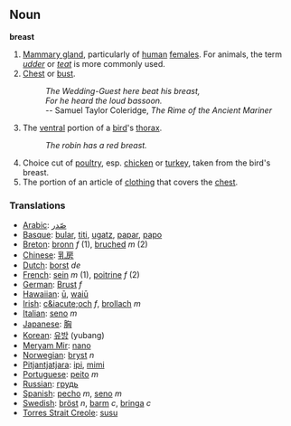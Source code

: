 == Noun ==

'''breast'''

# [[Mammary gland]], particularly of [[human]] [[female]]s.  For animals, the term ''[[udder]]'' or ''[[teat]]'' is more commonly used.
# [[Chest]] or [[bust]].
#: ''The Wedding-Guest here beat his breast,''
#: ''For he heard the loud bassoon.''
#: -- Samuel Taylor Coleridge, ''The Rime of the Ancient Mariner''
#The [[ventral]] portion of a [[bird]]'s [[thorax]].
#: ''The robin has a red breast.''
# Choice cut of [[poultry]], esp. [[chicken]] or [[turkey]], taken from the bird's breast.
# The portion of an article of [[clothing]] that covers the [[chest]].

=== Translations ===
*[[Arabic]]: [[صّدر]]
*[[Basque]]: [[bular]], [[titi]], [[ugatz]], [[papar]], [[papo]]
*[[Breton]]: [[bronn]] ''f'' (1), [[bruched]] ''m'' (2)
*[[Chinese]]: [[乳房]]
*[[Dutch]]: [[borst]] ''de''
*[[French]]: [[sein]] ''m'' (1), [[poitrine]] ''f'' (2)
*[[German]]: [[Brust]] ''f''
*[[Hawaiian]]: [[ū]], [[waiū]]
*[[Irish]]: [[c&iacute;och]] ''f'', [[brollach]] ''m''
*[[Italian]]: [[seno]] ''m''
*[[Japanese]]: [[胸]] 
*[[Korean]]: [[유방]] (yubang)
*[[Meryam Mir]]: [[nano]]
*[[Norwegian]]: [[bryst]] ''n''
*[[Pitjantjatjara]]: [[ipi]], [[mimi]]
*[[Portuguese]]: [[peito]] ''m''
*[[Russian]]: [[грудь]]
*[[Spanish]]: [[pecho]] ''m'', [[seno]] ''m''
*[[Swedish]]: [[bröst]] ''n'', [[barm]] ''c'', [[bringa]] ''c''
*[[Torres Strait Creole]]: [[susu]]